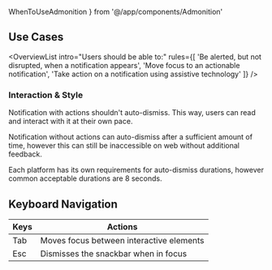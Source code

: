 ---
---

  WhenToUseAdmonition
} from '@/app/components/Admonition'

## Use Cases

<OverviewList intro="Users should be able to:" rules={[
  'Be alerted, but not disrupted, when a notification appears',
  'Move focus to an actionable notification',
  'Take action on a notification using assistive technology'
]} />

### Interaction &amp; Style

Notification with actions shouldn't auto-dismiss. This way, users can read and interact with it at their own pace.

Notification without actions can auto-dismiss after a sufficient amount of time, however this can still be inaccessible on web without additional feedback.

Each platform has its own requirements for auto-dismiss durations, however common acceptable durations are 8 seconds.

## Keyboard Navigation

| Keys     | Actions                                                         |
| -------- | --------------------------------------------------------------- |
| Tab      | Moves focus between interactive elements       |
| Esc      | ​Dismisses the snackbar when in focus |